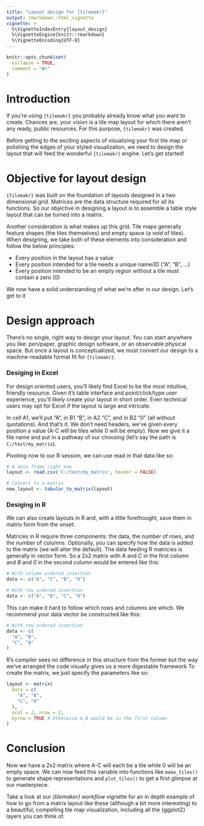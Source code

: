 ```yaml
---
title: "Layout design for {tilemakr}"
output: rmarkdown::html_vignette
vignette: >
  %\VignetteIndexEntry{layout_design}
  %\VignetteEngine{knitr::rmarkdown}
  %\VignetteEncoding{UTF-8}
---
```


```r
knitr::opts_chunk$set(
  collapse = TRUE,
  comment = "#>"
)
```

# Introduction

If you're using `{tilemakr}` you probably already know what you want to create. Chances are, your vision is a tile map layout for which there aren't any ready, public resources. For this purpose, `{tilemakr}` was created.

Before getting to the exciting aspects of visualizing your first tile map or polishing the edges of your styled visualization, we need to design the layout that will feed the wonderful `{tilemakr}` engine. Let's get started!

# Objective for layout design

`{tilemakr}` was built on the foundation of layouts designed in a two dimensional grid. Matrices are the data structure required for all its functions. So our objective in designing a layout is to assemble a table style layout that can be turned into a matrix.

Another consideration is what makes up this grid. Tile maps generally feature shapes (the tiles themselves) and empty space (a void of tiles). When designing, we take both of these elements into consideration and follow the below principles:

-   Every position in the layout has a value
-   Every position intended for a tile needs a unique name/ID ("A", "B", ...)
-   Every position intended to be an empty region without a tile must contain a zero (0)

We now have a solid understanding of what we're after in our design. Let's get to it

# Design approach

There's no single, right way to design your layout. You can start anywhere you like: pen/paper, graphic design software, or an observable physical space. But once a layout is conceptualized, we must convert our design to a machine-readable format fit for `{tilemakr}`.

### Desiging in Excel

For design oriented users, you'll likely find Excel to be the most intuitive, friendly resource. Given it's table interface and point/click/type user experience, you'll likely create your layout in short order. Even technical users may opt for Excel if the layout is large and intricate.

In cell A1, we'll put "A", in B1 "B", in A2 "C", and in B2 "0" (all without quotations). And that's it. We don't need headers, we've given every position a value (A-C will be tiles while 0 will be empty). Now we give it a file name and put in a pathway of our choosing (let's say the path is `C:/test/my_matrix`).

Pivoting now to our R session, we can use read in that data like so: 

```r
# A data frame right now
layout <- read.csv('C:/test/my_matrix', header = FALSE)

# Convert to a matrix
new_layout <- tabular_to_matrix(layout)
```

### Desiging in R

We can also create layouts in R and, with a little forethought, save them in matrix form from the onset. 

Matrices in R require three components: the data, the number of rows, and the number of columns. Optionally, you can specify how the data is added to the matrix (we will alter the default). The data feeding R matricies is generally in vector form. So a 2x2 matrix with *A* and *C* in the first column and *B* and *0* in the second column would be entered like this:

```r
# With column ordered insertion
data <- c("A", "C", "B", "0")

# With row ordered insertion
data <- c("A", "B", "C", "0")
```

This can make it hard to follow which rows and columns are which. We recommend your data vector be constructed like this:

```r
# With row ordered insertion
data <- c(
  "A", "B", 
  "C", "0"
)
```

R's compiler sees no difference in this structure from the former but the way we've arranged the code visually gives us a more digestable framework To create the matrix, we just specify the parameters like so:

```r
layout <- matrix(
  data = c(
    "A", "B", 
    "C", "0"
  ), 
  ncol = 2, nrow = 2, 
  byrow = TRUE # Otherwise A,B would be in the first column
)
```


# Conclusion

Now we have a 2x2 matrix where A-C will each be a tile while 0 will be an empty space. We can now feed this variable into functions like `make_tiles()` to generate shape representations and `plot_tiles()` to get a first glimpse at our masterpiece.

Take a look at our *{tilemaker} workflow* vignette for an in depth example of how to go from a matrix layout like these (although a bit more interesting) to a beautiful, compelling tile map visualization, including all the {ggplot2} layers you can think of.
